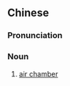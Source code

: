{{also|气室}}
==Chinese==
{{zh-forms|s=气室}}

===Pronunciation===
{{zh-pron
|m=qìshì
|c=hei3 sat1
|cat=n
}}

===Noun===
{{zh-noun}}

# [[air chamber]]